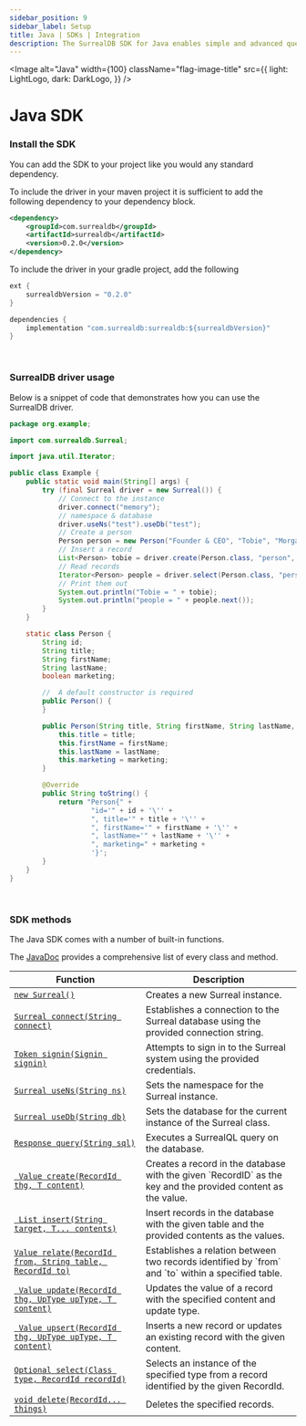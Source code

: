 ```yaml
---
sidebar_position: 9
sidebar_label: Setup
title: Java | SDKs | Integration
description: The SurrealDB SDK for Java enables simple and advanced querying of a remote or embedded database.
---
```



<Image
    alt="Java"
    width={100}
    className="flag-image-title"
    src={{
        light: LightLogo,
        dark: DarkLogo,
    }}
/>

# Java SDK

### Install the SDK

You can add the SDK to your project like you would any standard dependency.

To include the driver in your maven project it is sufficient to add the following dependency to your dependency block.


```xml
<dependency>
    <groupId>com.surrealdb</groupId>
    <artifactId>surrealdb</artifactId>
    <version>0.2.0</version>
</dependency>
```

To include the driver in your gradle project, add the following

```java
ext {
	surrealdbVersion = "0.2.0"
}

dependencies {
    implementation "com.surrealdb:surrealdb:${surrealdbVersion}"
}
```

<br />

### SurrealDB driver usage

Below is a snippet of code that demonstrates how you can use the SurrealDB driver.

```java
package org.example;

import com.surrealdb.Surreal;

import java.util.Iterator;

public class Example {
    public static void main(String[] args) {
        try (final Surreal driver = new Surreal()) {
            // Connect to the instance
            driver.connect("memory");
            // namespace & database
            driver.useNs("test").useDb("test");
            // Create a person
            Person person = new Person("Founder & CEO", "Tobie", "Morgan Hitchcock", true);
            // Insert a record
            List<Person> tobie = driver.create(Person.class, "person", person);
            // Read records
            Iterator<Person> people = driver.select(Person.class, "person");
            // Print them out
            System.out.println("Tobie = " + tobie);
            System.out.println("people = " + people.next());
        }
    }

    static class Person {
        String id;
        String title;
        String firstName;
        String lastName;
        boolean marketing;

        //  A default constructor is required
        public Person() {
        }

        public Person(String title, String firstName, String lastName, boolean marketing) {
            this.title = title;
            this.firstName = firstName;
            this.lastName = lastName;
            this.marketing = marketing;
        }

        @Override
        public String toString() {
            return "Person{" +
                    "id='" + id + '\'' +
                    ", title='" + title + '\'' +
                    ", firstName='" + firstName + '\'' +
                    ", lastName='" + lastName + '\'' +
                    ", marketing=" + marketing +
                    '}';
        }
    }
}
```

<br />

### SDK methods

The Java SDK comes with a number of built-in functions.

The <a href="https://surrealdb.github.io/surrealdb.java/javadoc/com/surrealdb/package-summary.html">JavaDoc</a> provides a comprehensive list of every class and method.

<table>
    <thead>
        <tr>
            <th colspan="2" scope="col">Function</th>
            <th colspan="2" scope="col">Description</th>
        </tr>
    </thead>
    <tbody>
        <tr>
            <td colspan="2" scope="row" data-label="Function"><a href="https://surrealdb.github.io/surrealdb.java/javadoc/com/surrealdb/Surreal.html#%3Cinit%3E()"><code>new Surreal()</code></a></td>
            <td colspan="2" scope="row" data-label="Description">Creates a new Surreal instance.</td>
        </tr>
        <tr>
            <td colspan="2" scope="row" data-label="Description"><a href="https://surrealdb.github.io/surrealdb.java/javadoc/com/surrealdb/Surreal.html#connect(java.lang.String)"><code>Surreal connect(String connect)</code></a></td>
            <td colspan="2" scope="row" data-label="Description">Establishes a connection to the Surreal database using the provided connection string.</td>
        </tr>
        <tr>
            <td colspan="2" scope="row" data-label="Function"><a href="https://surrealdb.github.io/surrealdb.java/javadoc/com/surrealdb/Surreal.html#signin(com.surrealdb.signin.Signin)"><code>Token signin(Signin signin)</code></a></td>
            <td colspan="2" scope="row" data-label="Description">Attempts to sign in to the Surreal system using the provided credentials.</td>
        </tr>
        <tr>
            <td colspan="2" scope="row" data-label="Function"><a href="https://surrealdb.github.io/surrealdb.java/javadoc/com/surrealdb/Surreal.html#useNs(java.lang.String)"><code>Surreal useNs(String ns)</code></a></td>
            <td colspan="2" scope="row" data-label="Description">Sets the namespace for the Surreal instance.</td>
        </tr>
        <tr>
            <td colspan="2" scope="row" data-label="Function"><a href="https://surrealdb.github.io/surrealdb.java/javadoc/com/surrealdb/Surreal.html#useDb(java.lang.String)"><code>Surreal useDb(String db)</code></a></td>
            <td colspan="2" scope="row" data-label="Description">Sets the database for the current instance of the Surreal class.</td>
        </tr>
        <tr>
            <td colspan="2" scope="row" data-label="Function"><a href="https://surrealdb.github.io/surrealdb.java/javadoc/com/surrealdb/Surreal.html#query(java.lang.String)"><code>Response query(String sql)</code></a></td>
            <td colspan="2" scope="row" data-label="Description">Executes a SurrealQL query on the database.</td>
        </tr>
        <tr>
            <td colspan="2" scope="row" data-label="Function"><a href="https://surrealdb.github.io/surrealdb.java/javadoc/com/surrealdb/Surreal.html#create(com.surrealdb.RecordId,java.lang.Object)"><code><T> Value create(RecordId thg, T content)</code></a></td>
            <td colspan="2" scope="row" data-label="Description">Creates a record in the database with the given `RecordID` as the key and the provided content as the value.</td>
        </tr>
        <tr>
            <td colspan="2" scope="row" data-label="Function"><a href="https://surrealdb.github.io/surrealdb.java/javadoc/com/surrealdb/Surreal.html#insert(java.lang.String,java.lang.Object[])"><code><T> List<Value> insert(String target, T... contents)</code></a></td>
            <td colspan="2" scope="row" data-label="Description">Insert records in the database with the given table and the provided contents as the values.</td>
        </tr>
        <tr>
            <td colspan="2" scope="row" data-label="Function"><a href="https://surrealdb.github.io/surrealdb.java/javadoc/com/surrealdb/Surreal.html#relate(com.surrealdb.RecordId,java.lang.String,com.surrealdb.RecordId)"><code>Value relate(RecordId from, String table, RecordId to)</code></a></td>
            <td colspan="2" scope="row" data-label="Description">Establishes a relation between two records identified by `from` and `to` within a specified table.</td>
        </tr>
        <tr>
            <td colspan="2" scope="row" data-label="Function"><a href="https://surrealdb.github.io/surrealdb.java/javadoc/com/surrealdb/Surreal.html#relate(com.surrealdb.RecordId,java.lang.String,com.surrealdb.RecordId,java.lang.Object)"><code><T> Value update(RecordId thg, UpType upType, T content)</code></a></td>
            <td colspan="2" scope="row" data-label="Description">Updates the value of a record with the specified content and update type.</td>
        </tr>
        <tr>
            <td colspan="2" scope="row" data-label="Function"><a href="https://surrealdb.github.io/surrealdb.java/javadoc/com/surrealdb/Surreal.html#upsert(com.surrealdb.RecordId,com.surrealdb.UpType,java.lang.Object)"><code><T> Value upsert(RecordId thg, UpType upType, T content)</code></a></td>
            <td colspan="2" scope="row" data-label="Description">Inserts a new record or updates an existing record with the given content.</td>
        </tr>
        <tr>
            <td colspan="2" scope="row" data-label="Function"><a href="https://surrealdb.github.io/surrealdb.java/javadoc/com/surrealdb/Surreal.html#select(java.lang.Class,com.surrealdb.RecordId)"><code>Optional<T> select(Class<T> type, RecordId recordId)</code></a></td>
            <td colspan="2" scope="row" data-label="Description">Selects an instance of the specified type from a record identified by the given RecordId.</td>
        </tr>
         <tr>
            <td colspan="2" scope="row" data-label="Function"><a href="https://surrealdb.github.io/surrealdb.java/javadoc/com/surrealdb/Surreal.html#delete(com.surrealdb.RecordId...)"><code>void delete(RecordId... things)</code></a></td>
            <td colspan="2" scope="row" data-label="Description">Deletes the specified records.</td>
        </tr>
    </tbody>
</table>